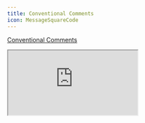 ```yaml
---
title: Conventional Comments
icon: MessageSquareCode
---
```


[Conventional Comments](https://conventionalcomments.org/)

<iframe
title="Conventional Comments Website"
className="mt-4 w-full h-[400px] rounded-lg"
src="https://conventionalcomments.org/"
allowFullScreen>
</iframe>
